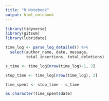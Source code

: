```yaml
---
title: "R Notebook"
output: html_notebook
---
```

```r
library(tidyverse)
library(gitsum)
library(lubridate)
```

```r

time_log <- parse_log_detailed() %>%
  select(author_name, date, message, 
         total_insertions, total_deletions) 

s_time <- time_log[nrow(time_log)-1, 2] 

stop_time <- time_log[nrow(time_log), 2]

time_spent <- stop_time - s_time

as.character(time_spent$date)
```


